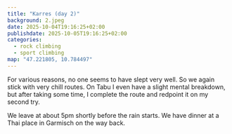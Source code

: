 ```yaml
---
title: "Karres (day 2)"
background: 2.jpeg
date: 2025-10-04T19:16:25+02:00
publishdate: 2025-10-05T19:16:25+02:00
categories:
  - rock climbing
  - sport climbing
map: "47.221805, 10.784497"
---
```


For various reasons, no one seems to have slept very well. So we again stick
with very chill routes. On Tabu <Grade system="UIAA" value="6a+" /> I even have
a slight mental breakdown, but after taking some time, I complete the route and
redpoint it on my second try.

<Rimg src="1.jpeg" caption="The climbing crew." />

We leave at about 5pm shortly before the rain starts. We have dinner at a Thai
place in Garmisch on the way back.
